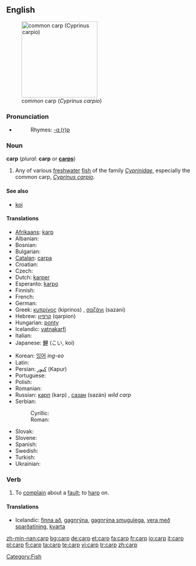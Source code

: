 {{wikipedia}}
==English==
[[Image:Common_carp.jpg|thumb|right|200px|common carp (''Cyprinus carpio'')]]

===Pronunciation===
* {{audio|en-us-carp.ogg|Audio (US)}}
*: Rhymes: [[Rhymes:English:-ɑː(r)p|-ɑː(r)p]]

===Noun===
'''carp''' (''plural:'' '''carp''' or '''[[carps]]''')

# Any of various [[freshwater]] [[fish]] of the family ''[[Cyprinidae]]'', especially the common carp, ''[[Cyprinus carpio]]''.

====See also====
* [[koi]]

====Translations====
{{top}}
* [[Afrikaans]]: [[karp]]
* Albanian: {{t-|sq|krap|xs=Albanian}}
* Bosnian: {{t-|bs|šaran|m}}
* Bulgarian: {{t-|bg|шаран|m|sc=Cyrl}}
* [[Catalan]]: [[carpa]] {{f}}
* Croatian: {{t-|hr|šaran|m}}
* Czech: {{t+|cs|kapr|m}}
* Dutch: [[karper]] {{m}}
* Esperanto: [[karpo]]
* Finnish: {{t-|fi|karppi}}
* French: {{t+|fr|carpe|f}}
* German: {{t+|de|Karpfen|m}}
* Greek: [[κυπρίνος]] (kiprinos) {{m}}, [[σαζάνι]] (sazani) {{n}}
* Hebrew: [[קרפיון]] (qarpion) {{m}}
* Hungarian: [[ponty]]
* Icelandic: [[vatnakarfi]] {{m}}
* Italian: {{t+|it|carpa|f}}
* Japanese: [[鯉]] (こい, koi)
{{mid}}
* Korean: [[잉어]] ''ing-eo''
* Latin: {{t-|la|carpa|f}}
* Persian: [[كپور]] (Kapur)
* Portuguese: {{t+|pt|carpa|f}}
* Polish: {{t+|pl|karp|m}}
* Romanian: {{t-|ro|crap|m}}
* Russian: [[карп]] (karp) {{m}}, [[сазан]] (sazán) ''wild carp'' {{m}}
* Serbian:
*: Cyrillic: {{t-|sr|шаран|m|sc=Cyrl}}
*: Roman: {{t-|sr|šaran|m}}
* Slovak: {{t-|sk|kapor|m}}
* Slovene: {{t+|sl|krap|m}}
* Spanish: {{t-|es|carpa|f}}
* Swedish: {{t|sv|karp|n}}
* Turkish: {{t+|tr|sazan}}
* Ukrainian: {{t-|uk|короп|m|sc=Cyrl|xs=Ukrainian}}
{{bottom}}

===Verb===
{{en-verb}}

# To [[complain]] about a [[fault]]; to [[harp]] on.

====Translations====
{{top}}
* Icelandic: [[finna að]], [[gagnrýna]], [[gagnrýna smugulega]], [[vera með sparðatíning]], [[kvarta]]
{{mid}}
{{bottom}}

[[Category:Fish]]

[[zh-min-nan:carp]]
[[bg:carp]]
[[de:carp]]
[[et:carp]]
[[fa:carp]]
[[fr:carp]]
[[io:carp]]
[[it:carp]]
[[pl:carp]]
[[fi:carp]]
[[ta:carp]]
[[te:carp]]
[[vi:carp]]
[[tr:carp]]
[[zh:carp]]